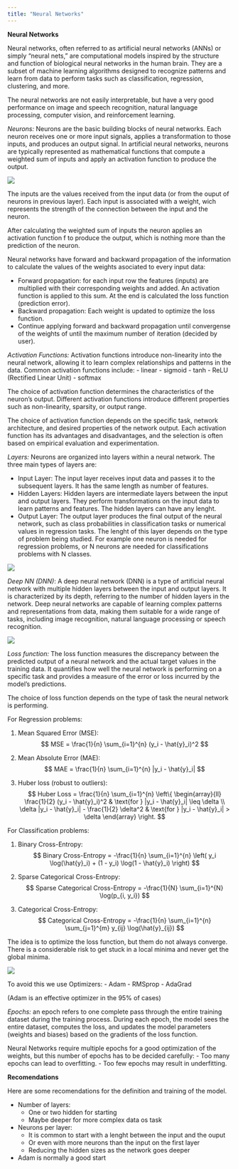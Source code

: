```yaml
---
title: "Neural Networks"
---
```


**Neural Networks**

Neural networks, often referred to as artificial neural networks (ANNs) or simply "neural nets," are computational models inspired by the structure and function of biological neural networks in the human brain. They are a subset of machine learning algorithms designed to recognize patterns and learn from data to perform tasks such as classification, regression, clustering, and more.

The neural networks are not easily interpretable, but have a very good performance on image and speech recognition, natural language processing, computer vision, and reinforcement learning.

*Neurons:* Neurons are the basic building blocks of neural networks. Each neuron receives one or more input signals, applies a transformation to those inputs, and produces an output signal. In artificial neural networks, neurons are typically represented as mathematical functions that compute a weighted sum of inputs and apply an activation function to produce the output.

![](/images/neural_networks/Neuron.png)

The inputs are the values received from the input data (or from the ouput of neurons in previous layer). Each input is associated with a weight, wich represents the strength of the connection between the input and the neuron.

After calculating the weighted sum of inputs the neuron applies an activation function f to produce the output, which is nothing more than the prediction of the neuron.

Neural networks have forward and backward propagation of the information to calculate the values of the weights asociated to every input data:

- Forward propagation: for each input row the features (inputs) are multiplied with their corresponding weights and added. An activation function is applied to this sum. At the end is calculated the loss function (prediction error).
- Backward propagation: Each weight is updated to optimize the loss function.
- Continue applying forward and backward propagation until convergense of the weights of until the maximum number of iteration (decided by user).

*Activation Functions:* Activation functions introduce non-linearity into the neural network, allowing it to learn complex relationships and patterns in the data. Common activation functions include: 
- linear
- sigmoid
- tanh
- ReLU (Rectified Linear Unit)
- softmax

The choice of activation function determines the characteristics of the neuron's output. Different activation functions introduce different properties such as non-linearity, sparsity, or output range. 

The choice of activation function depends on the specific task, network architecture, and desired properties of the network output. Each activation function has its advantages and disadvantages, and the selection is often based on empirical evaluation and experimentation.

*Layers:* Neurons are organized into layers within a neural network. The three main types of layers are:

- Input Layer: The input layer receives input data and passes it to the subsequent layers. It has the same length as number of features.
- Hidden Layers: Hidden layers are intermediate layers between the input and output layers. They perform transformations on the input data to learn patterns and features. The hidden layers can have any lenght.
- Output Layer: The output layer produces the final output of the neural network, such as class probabilities in classification tasks or numerical values in regression tasks. The lenght of this layer depends on the type of problem being studied. For example one neuron is needed for regression problems, or N neurons are needed for classifications problems with N classes.

![](/images/neural_networks/Layers.png)

*Deep NN (DNN)*: A deep neural network (DNN) is a type of artificial neural network with multiple hidden layers between the input and output layers. It is characterized by its depth, referring to the number of hidden layers in the network. Deep neural networks are capable of learning complex patterns and representations from data, making them suitable for a wide range of tasks, including image recognition, natural language processing or speech recognition.

![](/images/neural_networks/Deep_NN.png)

*Loss function:* The loss function measures the discrepancy between the predicted output of a neural network and the actual target values in the training data. It quantifies how well the neural network is performing on a specific task and provides a measure of the error or loss incurred by the model's predictions.

The choice of loss function depends on the type of task the neural network is performing. 

For Regression problems:

1. Mean Squared Error (MSE):
$$
MSE = \frac{1}{n} \sum_{i=1}^{n} (y_i - \hat{y}_i)^2
$$

2. Mean Absolute Error (MAE):
$$
MAE = \frac{1}{n} \sum_{i=1}^{n} |y_i - \hat{y}_i|
$$

3. Huber loss (robust to outliers):
$$
Huber Loss = \frac{1}{n} \sum_{i=1}^{n} \left\{ \begin{array}{ll}
    \frac{1}{2} (y_i - \hat{y}_i)^2 & \text{for } |y_i - \hat{y}_i| \leq \delta \\
    \delta |y_i - \hat{y}_i| - \frac{1}{2} \delta^2 & \text{for } |y_i - \hat{y}_i| > \delta
\end{array} \right.
$$

For Classification problems:

1. Binary Cross-Entropy:
$$
Binary Cross-Entropy = -\frac{1}{n} \sum_{i=1}^{n} \left( y_i \log(\hat{y}_i) + (1 - y_i) \log(1 - \hat{y}_i) \right)
$$

2. Sparse Categorical Cross-Entropy:
$$
Sparse Categorical Cross-Entropy = -\frac{1}{N} \sum_{i=1}^{N} \log(p_{i, y_i})
$$

3. Categorical Cross-Entropy:
$$
Categorical Cross-Entropy = -\frac{1}{n} \sum_{i=1}^{n} \sum_{j=1}^{m} y_{ij} \log(\hat{y}_{ij})
$$

The idea is to optimize the loss function, but them do not always converge. There is a considerable risk to get stuck in a local minima and never get the global minima.

![](/images/neural_networks/Loss_function.png)

To avoid this we use Optimizers:
- Adam
- RMSprop
- AdaGrad

(Adam is an effective optimizer in the 95% of cases)

*Epochs:*  an epoch refers to one complete pass through the entire training dataset during the training process. During each epoch, the model sees the entire dataset, computes the loss, and updates the model parameters (weights and biases) based on the gradients of the loss function.

Neural Networks require multiple epochs for a good optimization of the weights, but this number of epochs has to be decided carefully:
- Too many epochs can lead to overfitting.
- Too few epochs may result in underfitting.

**Recomendations**

Here are some recomendations for the definition and training of the model.

* Number of layers:
  - One or two hidden for starting
  - Maybe deeper for more complex data os task
* Neurons per layer:
  - It is common to start with a lenght between the input and the ouput
  - Or even with more neurons than the input on the first layer
  - Reducing the hidden sizes as the network goes deeper
* Adam is normally a good start

